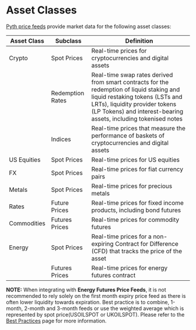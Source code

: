 # Asset Classes

[Pyth price feeds](https://www.pyth.network/price-feeds) provide market data for the following asset classes:

| Asset Class | Subclass         | Definition                                                                                                                                                                                                                       |
| ----------- | ---------------- | -------------------------------------------------------------------------------------------------------------------------------------------------------------------------------------------------------------------------------- |
| Crypto      | Spot Prices      | Real-time prices for cryptocurrencies and digital assets                                                                                                                                                                         |
|             | Redemption Rates | Real-time swap rates derived from smart contracts for the redemption of liquid staking and liquid restaking tokens (LSTs and LRTs), liquidity provider tokens (LP Tokens) and interest-bearing assets, including tokenised notes |
|             | Indices          | Real-time prices that measure the performance of baskets of cryptocurrencies and digital assets                                                                                                                                  |
| US Equities | Spot Prices      | Real-time prices for US equities                                                                                                                                                                                                 |
| FX          | Spot Prices      | Real-time prices for fiat currency pairs                                                                                                                                                                                         |
| Metals      | Spot Prices      | Real-time prices for precious metals                                                                                                                                                                                             |
| Rates       | Future Prices    | Real-time prices for fixed income products, including bond futures                                                                                                                                                               |
| Commodities | Futures Prices   | Real-time prices for commodity futures                                                                                                                                                                                           |
| Energy      | Spot Prices      | Real-time prices for a non-expiring Contract for Difference (CFD) that tracks the price of the asset                                                                                                                             |
|             | Futures Prices   | Real-time prices for energy futures contract                                                                                                                                                                                     |

**NOTE:** When integrating with **Energy Futures Price Feeds**, it is not recommended to rely solely on the first month expiry price feed as there is often lower liquidity towards expiration.
Best practice is to combine, 1-month, 2-month and 3-month feeds or use the weighted average which is represented by spot price(USOILSPOT or UKOILSPOT).
Please refer to the [Best Practices](../best-practices.mdx#pricing-futures-based-assets) page for more information.
